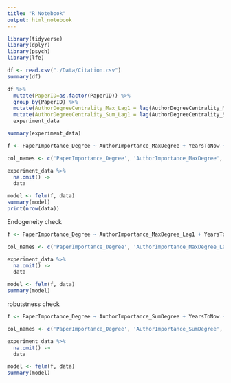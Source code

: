 ```yaml
---
title: "R Notebook"
output: html_notebook
---
```

```r
library(tidyverse)
library(dplyr)
library(psych)
library(lfe)
```
```r
df <- read.csv("./Data/Citation.csv")
summary(df)
```

```r
df %>%
  mutate(PaperID=as.factor(PaperID)) %>%
  group_by(PaperID) %>%
  mutate(AuthorDegreeCentrality_Max_Lag1 = lag(AuthorDegreeCentrality_Max, n=1, order_by=Year)) %>%
  mutate(AuthorDegreeCentrality_Sum_Lag1 = lag(AuthorDegreeCentrality_Sum, n=1, order_by=Year)) ->
  experiment_data

summary(experiment_data)
```


```r
f <- PaperImportance_Degree ~ AuthorImportance_MaxDegree + YearsToNow + ReferenceNum + AuthorNum  | Year

col_names <- c('PaperImportance_Degree', 'AuthorImportance_MaxDegree', 'YearsToNow', 'ReferenceNum', 'ActorNum', 'Year')

experiment_data %>%
  na.omit() ->
  data

model <- felm(f, data)
summary(model)
print(nrow(data))
```

Endogeneity check
```r
f <- PaperImportance_Degree ~ AuthorImportance_MaxDegree_Lag1 + YearsToNow + ReferenceNum + AuthorNum  | Year

col_names <- c('PaperImportance_Degree', 'AuthorImportance_MaxDegree_Lag1', 'YearsToNow', 'ReferenceNum', 'ActorNum', 'Year')

experiment_data %>%
  na.omit() ->
  data

model <- felm(f, data)
summary(model)

```

robutstness check
```r
f <- PaperImportance_Degree ~ AuthorImportance_SumDegree + YearsToNow + ReferenceNum + AuthorNum  | Year

col_names <- c('PaperImportance_Degree', 'AuthorImportance_SumDegree', 'YearsToNow', 'ReferenceNum', 'ActorNum', 'Year')

experiment_data %>%
  na.omit() ->
  data

model <- felm(f, data)
summary(model)
```




